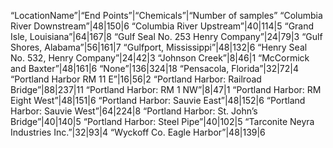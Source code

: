 "LocationName"|"End Points"|"Chemicals"|"Number of samples"
"Columbia River Downstream"|48|150|6
"Columbia River Upstream"|40|114|5
"Grand Isle, Louisiana"|64|167|8
"Gulf Seal No. 253 Henry Company"|24|79|3
"Gulf Shores, Alabama"|56|161|7
"Gulfport, Mississippi"|48|132|6
"Henry Seal No. 532, Henry Company"|24|42|3
"Johnson Creek"|8|46|1
"McCormick and Baxter"|48|161|6
"None"|136|324|18
"Pensacola, Florida"|32|72|4
"Portland Harbor RM 11 E"|16|56|2
"Portland Harbor: Railroad Bridge"|88|237|11
"Portland Harbor: RM 1 NW"|8|47|1
"Portland Harbor: RM Eight West"|48|151|6
"Portland Harbor: Sauvie East"|48|152|6
"Portland Harbor: Sauvie West"|64|224|8
"Portland Harbor: St. John's Bridge"|40|140|5
"Portland Harbor: Steel Pipe"|40|102|5
"Tarconite Neyra Industries Inc."|32|93|4
"Wyckoff Co. Eagle Harbor"|48|139|6
